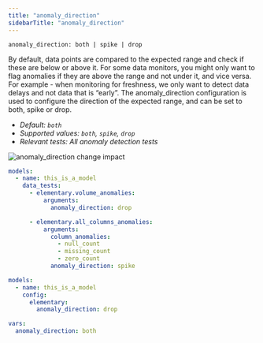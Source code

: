 ```yaml
---
title: "anomaly_direction"
sidebarTitle: "anomaly_direction"
---
```




<AiGenerateTest />

`anomaly_direction: both | spike | drop`


By default, data points are compared to the expected range and check if these are below or above it.
For some data monitors, you might only want to flag anomalies if they are above the range and not under it, and vice versa.
For example - when monitoring for freshness, we only want to detect data delays and not data that is “early”.
The anomaly_direction configuration is used to configure the direction of the expected range, and can be set to both, spike or drop.

- _Default: `both`_
- _Supported values: `both`, `spike`, `drop`_
- _Relevant tests: All anomaly detection tests_

<Frame caption="anomaly_direction change impact">
  <img
    src="https://res.cloudinary.com/diuctyblm/image/upload/v1681301375/Anomaly%20detection%20tests/anomaly_direction_r1sdl9.png"
    alt="anomaly_direction change impact"
  />
</Frame>

<RequestExample>

```yml test
models:
  - name: this_is_a_model
    data_tests:
      - elementary.volume_anomalies:
          arguments:
            anomaly_direction: drop

      - elementary.all_columns_anomalies:
          arguments:
            column_anomalies:
              - null_count
              - missing_count
              - zero_count
            anomaly_direction: spike
```

```yml model
models:
  - name: this_is_a_model
    config:
      elementary:
        anomaly_direction: drop
```

```yml dbt_project
vars:
  anomaly_direction: both
```

</RequestExample>
